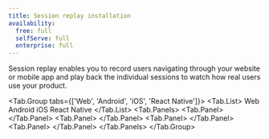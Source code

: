 ```yaml
---
title: Session replay installation
availability:
  free: full
  selfServe: full
  enterprise: full
---
```



Session replay enables you to record users navigating through your website or mobile app and play back the individual sessions to watch how real users use your product.

<Tab.Group tabs={['Web', 'Android', 'iOS', 'React Native']}>
    <Tab.List>
        <Tab>Web</Tab>
        <Tab>Android</Tab>
        <Tab>iOS</Tab>
        <Tab>React Native</Tab>
    </Tab.List>
    <Tab.Panels>
        <Tab.Panel>
            <Web />
        </Tab.Panel>
        <Tab.Panel>
            <Android />
        </Tab.Panel>
        <Tab.Panel>
            <iOS />
        </Tab.Panel>
        <Tab.Panel>
            <ReactNative />
        </Tab.Panel>
    </Tab.Panels>
</Tab.Group>
